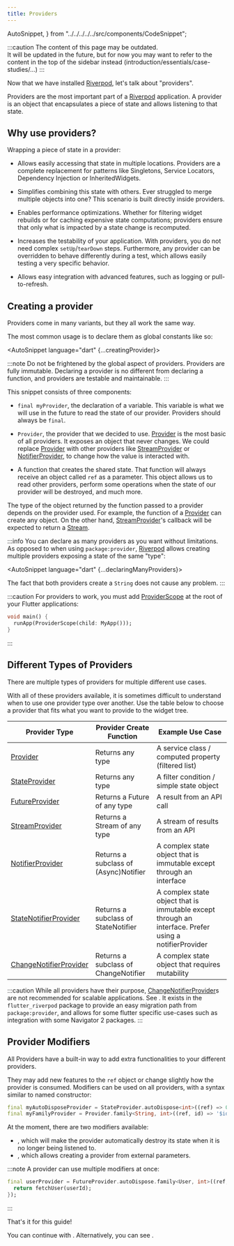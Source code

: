 ```yaml
---
title: Providers
---
```


  AutoSnippet,
} from "../../../../../src/components/CodeSnippet";

:::caution
The content of this page may be outdated.  
It will be updated in the future, but for now you may want to refer to the content
in the top of the sidebar instead (introduction/essentials/case-studies/...)
:::

Now that we have installed [Riverpod], let's talk about "providers".

Providers are the most important part of a [Riverpod] application.
A provider is an object that encapsulates a piece of state and allows listening
to that state.

## Why use providers?

Wrapping a piece of state in a provider:

- Allows easily accessing that state in multiple locations.
  Providers are a complete replacement for patterns like Singletons,
  Service Locators, Dependency Injection or InheritedWidgets.

- Simplifies combining this state with others.
  Ever struggled to merge multiple objects into one? This scenario is built
  directly inside providers.

- Enables performance optimizations.
  Whether for filtering widget rebuilds or for caching expensive state computations;
  providers ensure that only what is impacted by a state change is recomputed.

- Increases the testability of your application.
  With providers, you do not need complex `setUp`/`tearDown` steps. Furthermore,
  any provider can be overridden to behave differently during a test, which
  allows easily testing a very specific behavior.

- Allows easy integration with advanced features, such as logging or
  pull-to-refresh.

## Creating a provider

Providers come in many variants, but they all work the same way.

The most common usage is to declare them as global constants like so:

<AutoSnippet language="dart" {...creatingProvider}></AutoSnippet>

:::note
Do not be frightened by the global aspect of providers.
Providers are fully immutable. Declaring a provider is no different from declaring
a function, and providers are testable and maintainable.
:::

This snippet consists of three components:

- `final myProvider`, the declaration of a variable.
  This variable is what we will use in the future to read the state of our provider.
  Providers should always be `final`.

- `Provider`, the provider that we decided to use.
  [Provider] is the most basic of all providers. It exposes an object that never
  changes.
  We could replace [Provider] with other providers like [StreamProvider] or
  [NotifierProvider], to change how the value is interacted with.

- A function that creates the shared state.
  That function will always receive an object called `ref` as a parameter. This object
  allows us to read other providers, perform some operations when the state
  of our provider will be destroyed, and much more.

The type of the object returned by the function passed to a provider depends on
the provider used.
For example, the function of a [Provider] can create any object.
On the other hand, [StreamProvider]'s callback will be expected to return a [Stream].

:::info
You can declare as many providers as you want without limitations.
As opposed to when using `package:provider`, [Riverpod] allows creating multiple
providers exposing a state of the same "type":

<AutoSnippet language="dart" {...declaringManyProviders}></AutoSnippet>

The fact that both providers create a `String` does not cause any problem.
:::

:::caution
For providers to work, you must add [ProviderScope] at the root of your
Flutter applications:

```dart
void main() {
  runApp(ProviderScope(child: MyApp()));
}
```

:::

## Different Types of Providers

There are multiple types of providers for multiple different use cases.

With all of these providers available, it is sometimes difficult to understand when to use one provider type over another.
Use the table below to choose a provider that fits what you want to provide to the widget tree.

| Provider Type            | Provider Create Function              | Example Use Case                                                                                      |
| ------------------------ | ------------------------------------- | ----------------------------------------------------------------------------------------------------- |
| [Provider]               | Returns any type                      | A service class / computed property (filtered list)                                                   |
| [StateProvider]          | Returns any type                      | A filter condition / simple state object                                                              |
| [FutureProvider]         | Returns a Future of any type          | A result from an API call                                                                             |
| [StreamProvider]         | Returns a Stream of any type          | A stream of results from an API                                                                       |
| [NotifierProvider]       | Returns a subclass of (Async)Notifier | A complex state object that is immutable except through an interface                                  |
| [StateNotifierProvider]  | Returns a subclass of StateNotifier   | A complex state object that is immutable except through an interface. Prefer using a notifierProvider |
| [ChangeNotifierProvider] | Returns a subclass of ChangeNotifier  | A complex state object that requires mutability                                                       |

:::caution
While all providers have their purpose, [ChangeNotifierProvider]s are not recommended for scalable applications. See <Link documentID="concepts/why_immutability" />. It exists in the
`flutter_riverpod` package to provide an easy migration path from
`package:provider`, and allows for some flutter specific use-cases such as
integration with some Navigator 2 packages. :::

## Provider Modifiers

All Providers have a built-in way to add extra functionalities to your different providers.

They may add new features to the `ref` object or change slightly how the provider
is consumed.
Modifiers can be used on all providers, with a syntax similar to named constructor:

```dart
final myAutoDisposeProvider = StateProvider.autoDispose<int>((ref) => 0);
final myFamilyProvider = Provider.family<String, int>((ref, id) => '$id');
```

At the moment, there are two modifiers available:

- <Link documentID="concepts/modifiers/auto_dispose" />, which will make the
  provider automatically destroy its state when it is no longer being listened
  to.
- <Link documentID="concepts/modifiers/family" />, which allows creating a
  provider from external parameters.

:::note
A provider can use multiple modifiers at once:

```dart
final userProvider = FutureProvider.autoDispose.family<User, int>((ref, userId) async {
  return fetchUser(userId);
});
```

:::

That's it for this guide!

You can continue with <Link documentID="concepts/reading"/>.
Alternatively, you can see <Link documentID="concepts/combining_providers"/>.

[get_it]: http://pub.dev/packages/get_it
[inheritedwidget]: https://api.flutter.dev/flutter/widgets/InheritedWidget-class.html
[stream]: https://api.dart.dev/stable/2.8.4/dart-async/Stream-class.html
[ondispose]: https://pub.dev/documentation/riverpod/latest/riverpod/Ref/onDispose.html
[riverpod]: https://github.com/rrousselgit/riverpod
[hooks_riverpod]: https://pub.dev/packages/hooks_riverpod
[flutter_riverpod]: https://pub.dev/packages/flutter_riverpod
[flutter_hooks]: https://github.com/rrousselGit/flutter_hooks
[provider]: /docs/providers/provider
[streamprovider]: /docs/providers/stream_provider
[futureprovider]: /docs/providers/future_provider
[stateprovider]: /docs/providers/state_provider
[statenotifierprovider]: /docs/providers/state_notifier_provider
[notifierProvider]: /docs/providers/notifier_provider
[changenotifierprovider]: https://pub.dev/documentation/flutter_riverpod/latest/flutter_riverpod/ChangeNotifierProvider-class.html
[providerscope]: https://pub.dev/documentation/flutter_riverpod/latest/flutter_riverpod/ProviderScope-class.html
